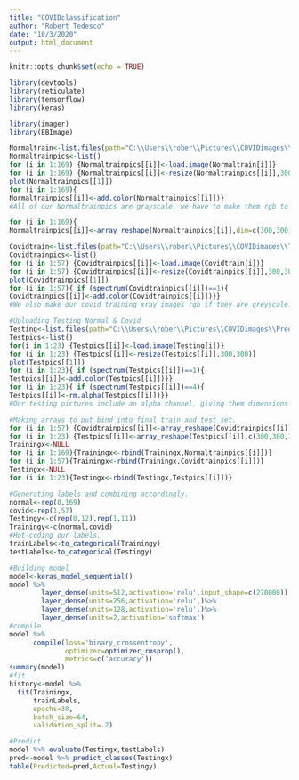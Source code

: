 ---
title: "COVIDclassification"
author: "Robert Tedesco"
date: "10/3/2020"
output: html_document
---

```{r setup, include=FALSE}
knitr::opts_chunk$set(echo = TRUE)
```
 
```{r Dependencies}
library(devtools)
library(reticulate)
library(tensorflow)
library(keras)
```

```{r Uploading and formatting Training Normal & Covid lung xray data}
library(imager)
library(EBImage)

Normaltrain<-list.files(path="C:\\Users\\rober\\Pictures\\COVIDimages\\Train\\Normal",pattern='jpeg',all.files=T,full.names=T)
Normaltrainpics<-list()
for (i in 1:169) {Normaltrainpics[[i]]<-load.image(Normaltrain[i])}
for (i in 1:169) {Normaltrainpics[[i]]<-resize(Normaltrainpics[[i]],300,300)}
plot(Normaltrainpics[[1]]) 
for (i in 1:169){
Normaltrainpics[[i]]<-add.color(Normaltrainpics[[i]])}
#All of our Normaltrainpics are grayscale, we have to make them rgb to have dimensions [x,y,1,3] instead of [x,y,1,1] with add.color.

for (i in 1:169){
Normaltrainpics[[i]]<-array_reshape(Normaltrainpics[[i]],dim=c(300,300,1,3))}
```

```{r FOrmatting testing xrays}
Covidtrain<-list.files(path="C:\\Users\\rober\\Pictures\\COVIDimages\\Train\\Covid",pattern='jpeg',all.files=T,full.names=T,no.. = T)
Covidtrainpics<-list()
for (i in 1:57) {Covidtrainpics[[i]]<-load.image(Covidtrain[i])}
for (i in 1:57) {Covidtrainpics[[i]]<-resize(Covidtrainpics[[i]],300,300)}
plot(Covidtrainpics[[1]])
for (i in 1:57){ if (spectrum(Covidtrainpics[[i]])==1){
Covidtrainpics[[i]]<-add.color(Covidtrainpics[[i]])}} 
#We also make our covid training xray images rgb if they are greyscale.

#Uploading Testing Normal & Covid
Testing<-list.files(path="C:\\Users\\rober\\Pictures\\COVIDimages\\Prediction",pattern='jpeg',all.files=T,full.names=T,no.. = T)
Testpics<-list()
for(i in 1:23) {Testpics[[i]]<-load.image(Testing[i])}
for (i in 1:23) {Testpics[[i]]<-resize(Testpics[[i]],300,300)}
plot(Testpics[[1]])
for (i in 1:23){ if (spectrum(Testpics[[i]])==1){
Testpics[[i]]<-add.color(Testpics[[i]])}} 
for (i in 1:23){ if (spectrum(Testpics[[i]])==4){
Testpics[[i]]<-rm.alpha(Testpics[[i]])}}
#Our testing pictures include an alpha channel, giving them dimensions [x,y,1,4], rm.alpha turns them into our desired array dimensions [x,y,1,3]

#Making arrays to put bind into final train and test set.
for (i in 1:57) {Covidtrainpics[[i]]<-array_reshape(Covidtrainpics[[i]],c(300,300,1,3))}
for (i in 1:23) {Testpics[[i]]<-array_reshape(Testpics[[i]],c(300,300,1,3))}
Trainingx<-NULL
for (i in 1:169){Trainingx<-rbind(Trainingx,Normaltrainpics[[i]])}
for (i in 1:57){Trainingx<-rbind(Trainingx,Covidtrainpics[[i]])}
Testingx<-NULL
for (i in 1:23){Testingx<-rbind(Testingx,Testpics[[i]])}
```

```{r Formatting labels and one hot coding }
#Generating labels and combining accordingly.
normal<-rep(0,169)
covid<-rep(1,57)
Testingy<-c(rep(0,12),rep(1,11))
Trainingy<-c(normal,covid)
#Hot-coding our labels.
trainLabels<-to_categorical(Trainingy)
testLabels<-to_categorical(Testingy)
```

```{r Neural Net}
#Building model
model<-keras_model_sequential()
model %>%
        layer_dense(units=512,activation='relu',input_shape=c(270000)) %>%
        layer_dense(units=256,activation='relu',)%>%
        layer_dense(units=128,activation='relu',)%>%
        layer_dense(units=2,activation='softmax')
#compile
model %>%
      compile(loss='binary_crossentropy',
              optimizer=optimizer_rmsprop(),
              metrics=c('accuracy'))
summary(model)
#fit
history<-model %>%
  fit(Trainingx,
      trainLabels,
      epochs=30,
      batch_size=64,
      validation_split=.2)

#Predict
model %>% evaluate(Testingx,testLabels)
pred<-model %>% predict_classes(Testingx)
table(Predicted=pred,Actual=Testingy)
```
